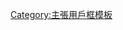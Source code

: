 {{Userbox
  |border-c = black
  |id       = <span style="display: inline-block; {{writing-mode|v}}">{{lang|zh-hant|中國<br />已死}}</span>
  |id-c     = lightgrey
  |info     = 該用戶生活在'''[[新中国|{{color|black|後中國時代}}]]'''。
  |info-c   = white
  |info-fc  = black
  |info-s   = 10
  |usercategory = 後中國時代的維基人
}}<noinclude>[[Category:主張用戶框模板]]</noinclude>
